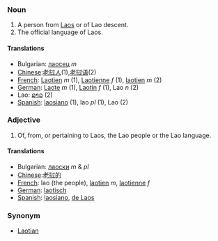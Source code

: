 ===Noun===

# A person from [[Laos]] or of Lao descent.
# The official language of Laos.

====Translations====
*Bulgarian: [[лаосец]] ''m''
*[[Chinese]]:[[老挝人]](1),[[老挝语]](2)
*[[French]]: [[Laotien]] ''m'' (1), [[Laotienne]] ''f'' (1), [[laotien]] ''m'' (2)
*[[German]]: [[Laote]] ''m'' (1), [[Laotin]] ''f'' (1), Lao ''n'' (2)
*Lao: [[ລາວ]] (2)
*[[Spanish]]: [[laosiano]] (1), lao ''pl'' (1), Lao (2)


===Adjective===
#Of, from, or pertaining to Laos, the Lao people or the Lao language.

====Translations====
*Bulgarian: [[лаоски]] ''m'' & ''pl''
*[[Chinese]]:[[老挝的]]
*[[French]]: lao (the people), [[laotien]] ''m'', [[laotienne]] ''f''
*[[German]]: [[laotisch]]
*[[Spanish]]: [[laosiano]], [[de Laos]]

===Synonym===
*[[Laotian]]